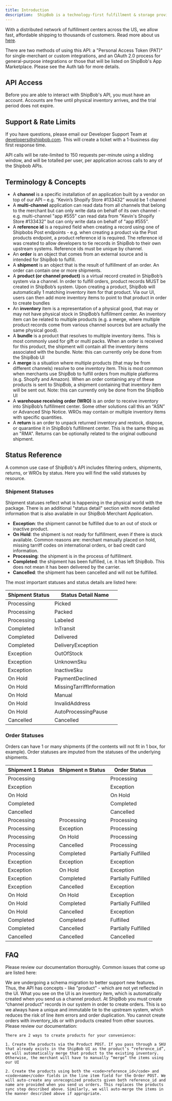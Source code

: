 ```yaml
---
title: Introduction
description:  ShipBob is a technology-first fulfillment & storage provider for e-commerce merchants. 
---
```


With a distributed network of fulfillment centers across the US, we allow fast, affordable shipping to thousands of customers. Read more about us [here](https://www.shipbob.com/about/).

There are two methods of using this API: a "Personal Access Token (PAT)" for single-merchant or custom integrations, and an OAuth 2.0 process for general-purpose integrations or those that will be listed on ShipBob's App Marketplace. Please see the Auth tab for more details.

## API Access

Before you are able to interact with ShipBob's API, you must have an account. Accounts are free until physical inventory arrives, and the trial period does not expire.

## Support & Rate Limits
If you have questions, please email our Developer Support Team at developers@shipbob.com. This will create a ticket with a 1-business day first response time.

API calls will be rate-limited to 150 requests per-minute using a sliding window, and will be totalled per user, per application across calls to any of the Shipbob APIs.

## Terminology & Concepts
- A **channel** is a specific installation of an application built by a vendor on top of our API – e.g. “Kevin’s Shopify Store #133432” would be 1 channel
- A **multi-channel** application can read data from all channels that belong to the merchant but can only write data on behalf of its own channel - e.g. multi-channel "app #555" can read data from "Kevin's Shopify Store #133432" but can only write data on behalf of "app #555".
- A **reference id** is a required field when creating a record using one of Shipbobs Post endpoints - e.g. when creating a product via the Post products endpoint, a product reference id is required. The reference id was created to allow developers to tie records in ShipBob to their own upstream systems. Reference ids must be unique by channel.
- An **order** is an object that comes from an external source and is intended for ShipBob to fulfill.
- A **shipment** is an object that is the result of fulfillment of an order. An order can contain one or more shipments.
- A **product (or channel product)** is a virtual record created in ShipBob’s system via a channel. In order to fulfill orders, product records MUST be created in ShipBob’s system. Upon creating a product, ShipBob will automatically 1 matching inventory item for that product. Via our UI, users can then add more inventory items to point to that product in order to create bundles
- An **inventory** item is a representation of a physical good, that may or may not have physical stock in ShipBob’s fulfillment center. An inventory item can be related to multiple products (e.g. a merge, where multiple product records come from various channel sources but are actually the same physical good).
- A **bundle** is a product that resolves to multiple inventory items. This is most commonly used for gift or multi packs. When an order is received for this product, the shipment will contain all the inventory items associated with the bundle. Note: this can currently only be done from the ShipBob UI
- A **merge** is a situation where multiple products (that may be from different channels) resolve to one inventory item. This is most common when merchants use ShipBob to fulfill orders from multiple platforms (e.g. Shopify and Amazon). When an order containing any of these products is sent to ShipBob, a shipment containing that inventory item will be sent out. Note: this can currently only be done from the ShipBob UI
- A **warehouse receiving order (WRO)** is an order to receive inventory into ShipBob’s fulfillment center. Some other solutions call this an “ASN” or Advanced Ship Notice. WROs may contain or multiple inventory items with specific quantities.
- A **return** is an order to unpack returned inventory and restock, dispose, or quarantine it in ShipBob’s fulfillment center. This is the same thing as an "RMA". Returns can be optionally related to the original outbound shipment.

## Status Reference
A common use case of ShipBob's API includes filtering orders, shipments, returns, or WROs by status. Here you will find the valid statuses by resource.

### Shipment Statuses
Shipment statuses reflect what is happening in the physical world with the package. There is an additional "status detail" section with more detailed information that is also available in our ShipBob Merchant Application.

- **Exception**: the shipment cannot be fulfilled due to an out of stock or inactive product.
- **On Hold**: the shipment is not ready for fulfillment, even if there is stock available. Common reasons are: merchant manually placed on hold, missing tarriff codes on international orders, or bad credit card information.
- **Processing**: the shipment is in the process of fulfillment.
- **Completed**: the shipment has been fulfilled, i.e. it has left ShipBob. This does not mean it has been delivered by the carrier.
- **Cancelled**: the shipment has been cancelled and will not be fulfilled.

The most important statuses and status details are listed here:

| Shipment Status      | Status Detail Name |
| ---------------------| ------------------ |
| Processing           | Picked      |
| Processing           | Packed      |
| Processing           | Labeled     |
| Completed            | InTransit   |
| Completed            | Delivered       |
| Completed            | DeliveryException        |
| Exception           | OutOfStock      |
| Exception           | UnknownSku      |
| Exception           | InactiveSku     |
| On Hold           | PaymentDeclined      |
| On Hold           | MissingTarriffInformation      |
| On Hold           | Manual     |
| On Hold           | InvalidAddress      |
| On Hold           | AutoProcessingPause      |
| Cancelled           | Cancelled     |

### Order Statuses
Orders can have 1 or many shipments (if the contents will not fit in 1 box, for example). Order statuses are imputed from the statuses of the underlying shipments.

| Shipment 1 Status | Shipment n Status | Order Status
| ----------- | ----------- | -----------
| Processing  |        | Processing
| Exception   |        | Exception
| On Hold   |        | On Hold
| Completed   |        | Completed
| Cancelled   |        | Cancelled
| Processing | Processing | Processing
| Processing | Exception | Processing
| Processing | On Hold | Processing
| Processing | Cancelled | Processing
| Processing | Completed | Partially Fulfilled
| Exception | Exception | Exception
| Exception | On Hold | Exception
| Exception | Completed | Partially Fulfilled
| Exception | Cancelled | Exception
| On Hold | On Hold | Exception
| On Hold | Completed | Partially Fulfilled
| On Hold | Cancelled | Exception
| Completed | Completed | Fulfilled
| Completed | Cancelled | Partially Fulfilled
| Cancelled | Cancelled | Cancelled

## FAQ
Please review our documentation thoroughly. Common issues that come up are listed here:

<AccordionGroup>
  <Accordion title="Why can't I see my products in the ShipBob UI?">
    We are undergoing a schema migration to better support new features. Thus, the API has concepts - like "product" - which are not yet reflected in the UI. What you see on the UI is an inventory item, which is automatically created when you send us a channel product.
  </Accordion>
  <Accordion title="Why can't I submit an order for a product that already exists in ShipBob's UI?">
    At ShipBob you must create “channel product” records in our system in order to create orders. This is so we always have a unique and immutable tie to the upstream system, which reduces the risk of line item errors and order duplication. You cannot create orders with inventory_ids or with products created from other sources. Please review our documentation:

    There are 2 ways to create products for your convenience:

    1. Create the products via the Product POST. If you pass through a SKU that already exists in the ShipBob UI as the product’s “reference_id”, we will automatically merge that product to the existing inventory. Otherwise, the merchant will have to manually “merge” the items using our UI

    2. Create the products using both the <code>reference_id</code> and <code>name</code> fields in the line item field for the Order POST. We will auto-create any unrecognized products given both reference_id and name are provided when you send us orders. This replaces the products sync step described above. Similarly, we will auto-merge the items in the manner described above if appropriate.
  </Accordion>
</AccordionGroup>


